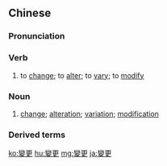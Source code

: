 {{also|变更}}
==Chinese==
{{zh-forms|s=变更}}

===Pronunciation===
{{zh-pron
|m=biàngēng
|c=bin3 gang1
|cat=v,n
}}

===Verb===
{{zh-verb}}

# to [[change]]; to [[alter]]; to [[vary]]; to [[modify]]

===Noun===
{{zh-noun}}

# [[change]]; [[alteration]]; [[variation]]; [[modification]]

===Derived terms===
{{zh-der|國際日期變更線}}

{{zh-cat|Advanced}}

[[ko:變更]]
[[hu:變更]]
[[mg:變更]]
[[ja:變更]]
